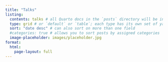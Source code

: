 ```yaml
---
title: "Talks"
listing: 
  contents: talks # all Quarto docs in the `posts` directory will be included on your listing page
  type: grid # or `default` or `table`; each type has its own set of yaml options to include
  sort: "date desc" # can also sort on more than one field
  #categories: true # allows you to sort posts by assigned categories
  image-placeholder: images/placeholder.jpg
format:
  html:
    page-layout: full
---
```

